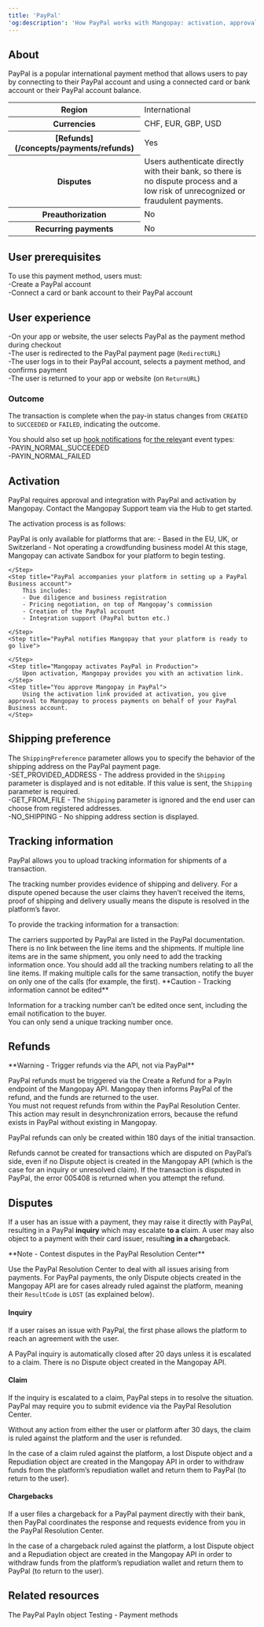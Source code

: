 ```yaml
---
title: 'PayPal'  
'og:description': 'How PayPal works with Mangopay: activation, approval, integration, and configuration for shipping and tracking.'  
---
```


## About

PayPal is a popular international payment method that allows users to pay by connecting to their PayPal account and using a connected card or bank account or their PayPal account balance.  

<table class="html-table">
    <tbody>
        <tr>
            <th class="header">Region</th>
            <td class="content">
                International
            </td>
            </tr>
        <tr>
            <th class="header">Currencies</th>
            <td class="content">
                CHF, EUR, GBP, USD
            </td>
            </tr>
        <tr>
            <th class="header">[Refunds](/concepts/payments/refunds)</th>
            <td class="content">
                Yes
            </td>
            </tr>
        <tr>
            <th class="header">Disputes</th>
            <td class="content">
                Users authenticate directly with their bank, so there is no dispute process and a low risk of unrecognized or fraudulent payments.
            </td>
            </tr>
        <tr>
            <th class="header">Preauthorization</th>
            <td class="content">
                No
            </td>
            </tr>
        <tr>
            <th class="header">Recurring payments</th>
            <td class="content">
                No
            </td>
            </tr>
    </tbody>
</table>


## User prerequisites

To use this payment method, users must:  
-Create a PayPal account  
-Connect a card or bank account to their PayPal account  

## User experience  
-On your app or website, the user selects PayPal as the payment method during checkout  
-The user is redirected to the PayPal payment page (`RedirectURL`)  
-The user logs in to their PayPal account, selects a payment method, and confirms payment  
-The user is returned to your app or website (on `ReturnURL`)

### Outcome

The transaction is complete when the pay-in status changes from `CREATED` to `SUCCEEDED` or `FAILED`, indicating the outcome.  

You should also set up <a href="">hook notifications</a> fo<a href="">r the relev</a>ant event types:  
-PAYIN_NORMAL_SUCCEEDED  
-PAYIN_NORMAL_FAILED  

## Activation  

PayPal requires approval and integration with PayPal and activation by Mangopay. Contact the Mangopay Support team via the Hub to get started.  

The activation process is as follows:  

<Steps>
    <Step title="Mangopay checks your platform’s eligibility  ">
        PayPal is only available for platforms that are:  
        - Based in the EU, UK, or Switzerland  
        - Not operating a crowdfunding business model  
    </Step>
    <Step title="Mangopay refers your platform to PayPal">
        At this stage, Mangopay can activate Sandbox for your platform to begin testing.
    </Step>
    <Step title="PayPal approves your request">
        
    </Step>
    <Step title="PayPal accompanies your platform in setting up a PayPal Business account">
        This includes:  
        - Due diligence and business registration
        - Pricing negotiation, on top of Mangopay’s commission
        - Creation of the PayPal account
        - Integration support (PayPal button etc.)  

    </Step>
    <Step title="PayPal notifies Mangopay that your platform is ready to go live">
        
    </Step>
    <Step title="Mangopay activates PayPal in Production">
        Upon activation, Mangopay provides you with an activation link.
    </Step>
    <Step title="You approve Mangopay in PayPal">
        Using the activation link provided at activation, you give approval to Mangopay to process payments on behalf of your PayPal Business account.
    </Step>
</Steps>

## Shipping preference  

The `ShippingPreference` parameter allows you to specify the behavior of the shipping address on the PayPal payment page.  
-SET_PROVIDED_ADDRESS - The address provided in the `Shipping` parameter is displayed and is not editable. If this value is sent, the `Shipping` parameter is required.  
-GET_FROM_FILE - The `Shipping` parameter is ignored and the end user can choose from registered addresses.  
-NO_SHIPPING - No shipping address section is displayed.  

## Tracking information  

PayPal allows you to upload tracking information for shipments of a transaction.  

The tracking number provides evidence of shipping and delivery. For a dispute opened because the user claims they haven’t received the items, proof of shipping and delivery usually means the dispute is resolved in the platform’s favor.  

To provide the tracking information for a transaction:  

<Steps>
    <Step title="Obtain the shipment’s tracking number from the carrier">
        The carriers supported by PayPal are listed in the PayPal documentation.
    </Step>
    <Step title="Add the tracking number and carrier using the Add tracking information to a PayPal PayIn endpoint">
        There is no link between the line items and the shipments. If multiple line items are in the same shipment, you only need to add the tracking information once. You should add all the tracking numbers relating to all the line items.
    </Step>
    <Step title="Optionally, trigger an email from PayPal to the buyer by setting `NotifyBuyer` to `true`">
        If making multiple calls for the same transaction, notify the buyer on only one of the calls (for example, the first).
    </Step>
</Steps>

<Warning>  
**Caution - Tracking information cannot be edited** 
  
Information for a tracking number can’t be edited once sent, including the email notification to the buyer.  
You can only send a unique tracking number once.   
</Warning>  

## Refunds  

<Warning>  
**Warning - Trigger refunds via the API, not via PayPal** 
  
PayPal refunds must be triggered via the Create a Refund for a PayIn endpoint of the Mangopay API. Mangopay then informs PayPal of the refund, and the funds are returned to the user.  
You must not request refunds from within the PayPal Resolution Center. This action may result in desynchronization errors, because the refund exists in PayPal without existing in Mangopay.  
</Warning>  

PayPal refunds can only be created within 180 days of the initial transaction.  

Refunds cannot be created for transactions which are disputed on PayPal’s side, even if no Dispute object is created in the Mangopay API (which is the case for an inquiry or unresolved claim). If the transaction is disputed in PayPal, the error 005408 is returned when you attempt the refund.  

## Disputes  

If a user has an issue with a payment, they may raise it directly with PayPal, resulting in a PayPal **inquiry** which may escalate t**o a c**laim. A user may also object to a payment with their card issuer, resulti**ng in a ch**argeback.  

<Note>  
**Note - Contest disputes in the PayPal Resolution Center** 
  
Use the PayPal Resolution Center to deal with all issues arising from payments. For PayPal payments, the only Dispute objects created in the Mangopay API are for cases already ruled against the platform, meaning their `ResultCode` is `LOST` (as explained below).  
</Note>  

#### Inquiry  

If a user raises an issue with PayPal, the first phase allows the platform to reach an agreement with the user.  

A PayPal inquiry is automatically closed after 20 days unless it is escalated to a claim. There is no Dispute object created in the Mangopay API.  

#### Claim  

If the inquiry is escalated to a claim, PayPal steps in to resolve the situation. PayPal may require you to submit evidence via the PayPal Resolution Center.  

Without any action from either the user or platform after 30 days, the claim is ruled against the platform and the user is refunded.  

In the case of a claim ruled against the platform, a lost Dispute object and a Repudiation object are created in the Mangopay API in order to withdraw funds from the platform’s repudiation wallet and return them to PayPal (to return to the user).  

#### Chargebacks  

If a user files a chargeback for a PayPal payment directly with their bank, then PayPal coordinates the response and requests evidence from you in the PayPal Resolution Center.  

In the case of a chargeback ruled against the platform, a lost Dispute object and a Repudiation object are created in the Mangopay API in order to withdraw funds from the platform’s repudiation wallet and return them to PayPal (to return to the user).  

## Related resources  

<Card title="Endpoints">The PayPal PayIn object</Card>
<Card title="Testing">Testing - Payment methods</Card>